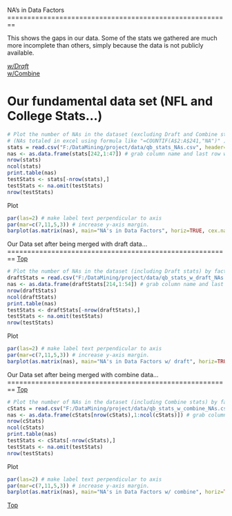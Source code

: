 
<a id="Top"></a>
NA's in Data Factors
========================================================

This shows the gaps in our data.  Some of the stats we gathered are much more incomplete than others, simply because the data is not publicly available.

*[w/Draft](#Draft)  
*[w/Combine](#Combine)  


Our fundamental data set (NFL and College Stats...)
========================================================

```r
# Plot the number of NAs in the dataset (excluding Draft and Combine stats) by factor
# (NAs totaled in excel using formula like "=COUNTIF(A$2:A$241,"NA")" )
stats = read.csv("F:/DataMining/project/data/qb_stats_NAs.csv", header=TRUE)
nas <- as.data.frame(stats[242,1:47]) # grab column name and last row w/ total NAs
nrow(stats)
ncol(stats)
print.table(nas)
testStats <- stats[-nrow(stats),]
testStats <- na.omit(testStats)
nrow(testStats)
```

Plot

```r
par(las=2) # make label text perpendicular to axis
par(mar=c(7,11,5,3)) # increase y-axis margin.
barplot(as.matrix(nas), main="NA's in Data Factors", horiz=TRUE, cex.names=.8, space=1, xlim=c(0,250))

```



<a id="Draft"></a>
Our Data set after being merged with draft data...
========================================================
[Top](#Top)  

```r
# Plot the number of NAs in the dataset (including Draft stats) by factor
draftStats = read.csv("F:/DataMining/project/data/qb_stats_w_draft_NAs.csv", header=TRUE)
nas <- as.data.frame(draftStats[214,1:54]) # grab column name and last row w/ total NAs
nrow(draftStats)
ncol(draftStats)
print.table(nas)
testStats <- draftStats[-nrow(draftStats),]
testStats <- na.omit(testStats)
nrow(testStats)
```

Plot

```r
par(las=2) # make label text perpendicular to axis
par(mar=c(7,11,5,3)) # increase y-axis margin.
barplot(as.matrix(nas), main="NA's in Data Factors w/ draft", horiz=TRUE, cex.names=.8, space=1, xlim=c(0,200))

```



<a id="Combine"></a>
Our Data set after being merged with combine data...
========================================================
[Top](#Top)  

```r
# Plot the number of NAs in the dataset (including Combine stats) by factor
cStats = read.csv("F:/DataMining/project/data/qb_stats_w_combine_NAs.csv", header=TRUE)
nas <- as.data.frame(cStats[nrow(cStats),1:ncol(cStats)]) # grab column name and last row w/ total NAs
nrow(cStats)
ncol(cStats)
print.table(nas)
testStats <- cStats[-nrow(cStats),]
testStats <- na.omit(testStats)
nrow(testStats)
```

Plot

```r
par(las=2) # make label text perpendicular to axis
par(mar=c(7,11,5,3)) # increase y-axis margin.
barplot(as.matrix(nas), main="NA's in Data Factors w/ combine", horiz=TRUE, cex.names=.8, space=1, xlim=c(0,100))

```


[Top](#Top)  


